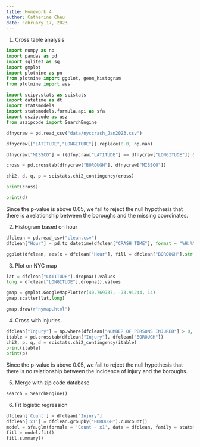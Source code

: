 ```yaml
---
title: Homework 4
author: Catherine Cheu
date: February 17, 2023
---
```


1. Cross table analysis

```python
import numpy as np
import pandas as pd
import sqlite3 as sq
import gmplot
import plotnine as pn
from plotnine import ggplot, geom_histogram
from plotnine import aes

import scipy.stats as scistats
import datetime as dt
import statsmodels
import statsmodels.formula.api as sfa
import uszipcode as usz
from uszipcode import SearchEngine

dfnycraw = pd.read_csv("data/nyccrash_Jan2023.csv")

dfnycraw[["LATITUDE","LONGITUDE"]].replace(0.0, np.nan)

dfnycraw["MISSCO"] = ((dfnycraw["LATITUDE"] == dfnycraw["LONGITUDE"]) & (dfnycraw["BOROUGH"] != 'NaN')).astype(int)

cross = pd.crosstab(dfnycraw["BOROUGH"], dfnycraw["MISSCO"])

chi2, d, q, p = scistats.chi2_contingency(cross)

print(cross)

print(d)
```

Since the p-value is above 0.05, we fail to reject the null hypothesis that there is a relationship between the boroughs and the missing coordinates.

2. Histogram based on hour

```python
dfclean = pd.read_csv("clean.csv")
dfclean["Hour"] = pd.to_datetime(dfclean["CRASH TIME"], format = "%H:%M").dt.hour

ggplot(dfclean, aes(x = dfclean["Hour"], fill = dfclean["BOROUGH"].str.upper())) + geom_histogram(binwidth = 1)
```

3. Plot on NYC map

```python
lat = dfclean["LATITUDE"].dropna().values
long = dfclean["LONGITUDE"].dropna().values

gmap = gmplot.GoogleMapPlotter(40.769737, -73.91244, 14)
gmap.scatter(lat,long)

gmap.draw(r"nymap.html")
```

4. Cross with injuries.

```python
dfclean["Injury"] = np.where(dfclean["NUMBER OF PERSONS INJURED"] > 0, 1, 0)
itable = pd.crosstab(dfclean["Injury"], dfclean["BOROUGH"])
chi2, p, q, d = scistats.chi2_contingency(itable)
print(itable)
print(p)
```

Since the p-value is above 0.05, we fail to reject the null hypothesis that there is no relationship between the incidence of injury and the boroughs.

5. Merge with zip code database

```python
search = SearchEngine()
```

6. Fit logistic regression

```python
dfclean['Count'] = dfclean["Injury"]
dfclean['x1'] = dfclean.groupby("BOROUGH").cumcount()
model = sfa.glm(formula = 'Count ~ x1', data = dfclean, family = statsmodels.genmod.families.Binomial())
fitl = model.fit()
fitl.summary()
```